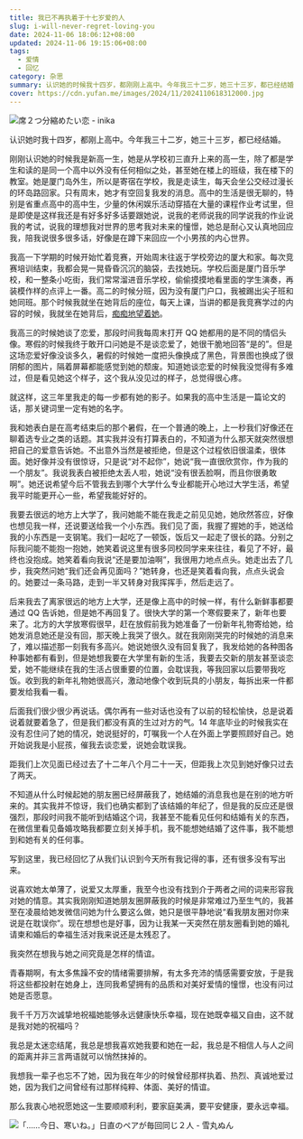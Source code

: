 ```yaml
---
title: 我已不再执着于十七岁爱的人
slug: i-will-never-regret-loving-you
date: 2024-11-06 18:06:12+08:00
updated: 2024-11-06 19:15:06+08:00
tags:
  - 爱情
  - 回忆
category: 杂思
summary: 认识她的时候我十四岁，都刚刚上高中。今年我三十二岁，她三十三岁，都已经结婚。
cover: https://cdn.yufan.me/images/2024/11/2024110618312000.jpg
---
```


![席２つ分縮めたい恋 - inika](https://cdn.yufan.me/images/2024/11/2024110618351500.jpg)

<MusicPlayer netease={2623119248} />

认识她时我十四岁，都刚上高中。今年我三十二岁，她三十三岁，都已经结婚。

刚刚认识她的时候我是新高一生，她是从学校初三直升上来的高一生，除了都是学生和读的是同一个高中以外没有任何相似之处，甚至她在楼上的班级，我在楼下的教室。她是厦门岛外生，所以是寄宿在学校，我是走读生，每天会坐公交经过漫长的环岛路回家。只有周末，她才有空回复我发的消息。高中的生活是很无聊的，特别是省重点高中的高中生，少量的休闲娱乐活动穿插在大量的课程作业考试里，但是即使是这样我还是有好多好多话要跟她说，说我的老师说我的同学说我的作业说我的考试，说我的理想我对世界的思考我对未来的憧憬，她总是耐心又认真地回应我，陪我说很多很多话，好像是在蹲下来回应一个小男孩的内心世界。

我高一下学期的时候开始忙着竞赛，开始周末往返于学校旁边的厦大和家。每次竞赛培训结束，我都会晃一晃昏昏沉沉的脑袋，去找她玩。学校后面是厦门音乐学校，和一整条小吃街，我们常常溜进音乐学校，偷偷摸摸地看里面的学生演奏，再装模作样的点评上一番。高二的时候分班，因为没有厦门户口，我被踢出尖子班和她同班。那个时候我就坐在她背后的座位，每天上课，当讲的都是我竞赛学过的内容的时候，我就坐在她背后，[痴痴地望着她](/posts/ignorant-age)。

我高三的时候她谈了恋爱，那段时间我每周末打开 QQ 她都用的是不同的情侣头像。寒假的时候我终于敢开口问她是不是谈恋爱了，她很干脆地回答“是的”。但是这场恋爱好像没谈多久，暑假的时候她一度把头像换成了黑色，背景图也换成了很阴郁的图片，隔着屏幕都能感觉到她的颓废。知道她谈恋爱的时候我没觉得有多难过，但是看见她这个样子，这个我从没见过的样子，总觉得很心疼。

就这样，这三年里我走的每一步都有她的影子。如果我的高中生活是一篇论文的话，那关键词里一定有她的名字。

我和她表白是在高考结束后的那个暑假，在一个普通的晚上，上一秒我们好像还在聊着选专业之类的话题。其实我并没有打算表白的，不知道为什么那天就突然很想把自己的爱意告诉她。不出意外当然是被拒绝，但是这个过程依旧很温柔，很体面。她好像并没有很惊讶，只是说“对不起你”，她说“我一直很欣赏你，作为我的一个朋友”。我说我表白被拒绝太丢人啦，她说“没有很丢脸啊，而且你很勇敢啊”。她还说希望今后不管我去到哪个大学什么专业都能开心地过大学生活，希望我平时能更开心一些，希望我能好好的。

我要去很远的地方上大学了，我问她能不能在我走之前见见她，她欣然答应，好像也想见我一样，还说要送给我一个小东西。我们见了面，我握了握她的手，她送给我的小东西是一支钢笔。我们一起吃了一顿饭，饭后又一起走了很长的路。分别之际我问能不能抱一抱她，她笑着说这里有很多同校同学来来往往，看见了不好，最终也没抱成。她笑着看向我说“还是要加油啊”，我很用力地点点头。她走出去了几步，我突然问她“我们还会再见面吗？”她转身，也还是笑着看向我，点点头说会的。她要过一条马路，走到一半又转身对我挥挥手，然后走远了。

后来我去了离家很远的地方上大学，还是像上高中的时候一样，有什么新鲜事都要通过 QQ 告诉她，但是她不再回复了。很快大学的第一个寒假要来了，新年也要来了。北方的大学放寒假很早，赶在放假前我为她准备了一份新年礼物寄给她，给她发消息她还是没有回，那天晚上我哭了很久。就在我刚刚哭完的时候她的消息来了，难以描述那一刻我有多高兴。她说她很久没有回复我了，我发给她的各种图各种事她都有看到，但是她想我要在大学里有新的生活，我要去交新的朋友甚至谈恋爱，她不能继续在我的生活占很重要的位置，会耽误我，等我回家以后要带我吃饭。收到我的新年礼物她很高兴，激动地像个收到玩具的小朋友，每拆出来一件都要发给我看一看。

后面我们很少很少再说话。偶尔再有一些对话也没有了以前的轻松愉快，总是说着说着就要着急了，但是我们都没有真的生过对方的气。14 年底毕业的时候我实在没有忍住问了她的情况，她说挺好的，叮嘱我一个人在外面上学要照顾好自己。她开始说我是小屁孩，催我去谈恋爱，说她会耽误我。

距我们上次见面已经过去了十二年八个月二十一天，但距我上次见到她好像只过去了两天。

不知道从什么时候起她的朋友圈已经屏蔽我了，她结婚的消息我也是在别的地方听来的。其实我并不惊讶，我们也确实都到了该结婚的年纪了，但是我的反应还是很强烈，那段时间我不能听到结婚这个词，我甚至不能看见任何和结婚有关的东西，在微信里看见备婚攻略我都要立刻关掉手机，我不能想她结婚了这件事，我不能想到和她有关的任何事。

写到这里，我已经回忆了从我们认识到今天所有我记得的事，还有很多没有写出来。

说喜欢她太单薄了，说爱又太厚重，我至今也没有找到介于两者之间的词来形容我对她的情意。其实我刚刚知道她朋友圈屏蔽我的时候是非常难过乃至生气的，我甚至在凌晨给她发微信问她为什么要这么做，她只是很平静地说“看我朋友圈对你来说是在耽误你”。现在想想也是好事，因为让我某一天突然在朋友圈看到她的婚礼请柬和婚后的幸福生活对我来说还是太残忍了。

我突然在想我与她之间究竟是怎样的情谊。

青春期啊，有太多焦躁不安的情绪需要排解，有太多充沛的情感需要安放，于是我将这些都投射在她身上，连同我希望拥有的品质和对美好爱情的憧憬，也没有问过她是否愿意。

我千千万万次诚挚地祝福她能够永远健康快乐幸福，现在她既幸福又自由，这不就是我对她的祝福吗？

我总是太迷恋结尾，我总是想我喜欢她我要和她在一起，我总是不相信人与人之间的距离并非三言两语就可以悄然抹掉的。

我想我一辈子也忘不了她，因为我在年少的时候曾经那样执着、热烈、真诚地爱过她，因为我们之间曾经有过那样纯粹、体面、美好的情谊。

那么我衷心地祝愿她这一生要顺顺利利，要家庭美满，要平安健康，要永远幸福。

![「……今日、寒いね。」日直のペアが毎回同じ２人 - 雪丸ぬん](https://cdn.yufan.me/images/2024/11/2024110618345100.jpg)
